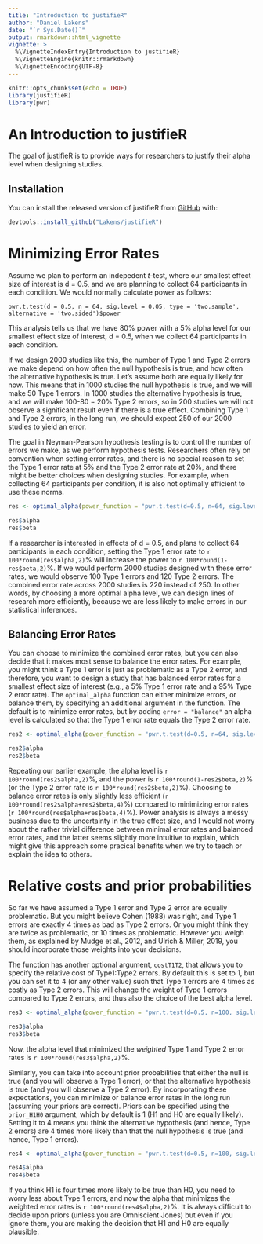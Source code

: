 ```yaml
---
title: "Introduction to justifieR"
author: "Daniel Lakens"
date: "`r Sys.Date()`"
output: rmarkdown::html_vignette
vignette: >
  %\VignetteIndexEntry{Introduction to justifieR}
  %\VignetteEngine{knitr::rmarkdown}
  %\VignetteEncoding{UTF-8}
---
```


```r
knitr::opts_chunk$set(echo = TRUE)
library(justifieR)
library(pwr)
```

# An Introduction to justifieR

The goal of justifieR is to provide ways for researchers to justify their alpha level when designing studies. 

## Installation

You can install the released version of justifieR from [GitHub](https://github.com/Lakens/justifieR) with:

``` r
devtools::install_github("Lakens/justifieR")
```

# Minimizing Error Rates

Assume we plan to perform an indepedent *t*-test, where our smallest effect size of interest is d = 0.5, and we are planning to collect 64 participants in each condition. We would normally calculate power as follows:

`pwr.t.test(d = 0.5, n = 64, sig.level = 0.05, type = 'two.sample', alternative = 'two.sided')$power`

This analysis tells us that we have 80% power with a 5% alpha level for our smallest effect size of interest, d = 0.5, when we collect 64 participants in each condition. 

If we design 2000 studies like this, the number of Type 1 and Type 2 errors we make depend on how often the null hypothesis is true, and how often the alternative hypothesis is true. Let's assume both are equally likely for now. This means that in 1000 studies the null hypothesis is true, and we will make 50 Type 1 errors. In 1000 studies the alternative hypothesis is true, and we will make 100-80 = 20% Type 2 errors, so in 200 studies we will not observe a significant result even if there is a true effect. Combining Type 1 and Type 2 errors, in the long run, we should expect 250 of our 2000 studies to yield an error.

The goal in Neyman-Pearson hypothesis testing is to control the number of errors we make, as we perform hypothesis tests. Researchers often rely on convention when setting error rates, and there is no special reason to set the Type 1 error rate at 5% and the Type 2 error rate at 20%, and there might be better choices when designing studies. For example, when collecting 64 participants per condition, it is also not optimally efficient to use these norms. 

```r
res <- optimal_alpha(power_function = "pwr.t.test(d=0.5, n=64, sig.level = x, type='two.sample', alternative='two.sided')$power")

res$alpha
res$beta
```

If a researcher is interested in effects of d = 0.5, and plans to collect 64 participants in each condition, setting the Type 1 error rate to `r 100*round(res$alpha,2)`% will increase the power to `r 100*round(1-res$beta,2)`%. If we would perform 2000 studies designed with these error rates, we would observe 100 Type 1 errors and 120 Type 2 errors. The combined error rate across 2000 studies is 220 instead of 250. In other words, by choosing a more optimal alpha level, we can design lines of research more efficiently, because we are less likely to make errors in our statistical inferences.

## Balancing Error Rates

You can choose to minimize the combined error rates, but you can also decide that it makes most sense to balance the error rates. For example, you might think a Type 1 error is just as problematic as a Type 2 error, and therefore, you want to design a study that has balanced error rates for a smallest effect size of interest (e.g., a 5% Type 1 error rate and a 95% Type 2 error rate). The `optimal_alpha` function can either minimize errors, or balance them, by specifying an additional argument in the function. The default is to minimize error rates, but by adding `error = "balance"` an alpha level is calculated so that the Type 1 error rate equals the Type 2 error rate. 

```r
res2 <- optimal_alpha(power_function = "pwr.t.test(d=0.5, n=64, sig.level = x, type='two.sample', alternative='two.sided')$power", error = "balance")

res2$alpha
res2$beta

```

Repeating our earlier example, the alpha level is `r 100*round(res2$alpha,2)`%, and the power is `r 100*round(1-res2$beta,2)`% (or the Type 2 error rate is `r 100*round(res2$beta,2)`%). Choosing to balance error rates is only slightly less efficient (`r 100*round(res2$alpha+res2$beta,4)`%) compared to minimizing error rates (`r 100*round(res$alpha+res$beta,4)`%). Power analysis is always a messy business due to the uncertainty in the true effect size, and I would not worry about the rather trivial difference between minimal error rates and balanced error rates, and the latter seems slightly more intuitive to explain, which might give this approach some pracical benefits when we try to teach or explain the idea to others. 

# Relative costs and prior probabilities

So far we have assumed a Type 1 error and Type 2 error are equally problematic. But you might believe Cohen (1988) was right, and Type 1 errors are exactly 4 times as bad as Type 2 errors. Or you might think they are twice as problematic, or 10 times as problematic. However you weigh them, as explained by Mudge et al., 2012, and Ulrich & Miller, 2019, you should incorporate those weights into your decisions. 

The function has another optional argument, `costT1T2`, that allows you to specify the relative cost of Type1:Type2 errors. By default this is set to 1, but you can set it to 4 (or any other value) such that Type 1 errors are 4 times as costly as Type 2 errors. This will change the weight of Type 1 errors compared to Type 2 errors, and thus also the choice of the best alpha level. 

```r
res3 <- optimal_alpha(power_function = "pwr.t.test(d=0.5, n=100, sig.level = x, type='two.sample', alternative='two.sided')$power", error = "minimal", costT1T2 = 4)

res3$alpha
res3$beta

```

Now, the alpha level that minimized the *weighted* Type 1 and Type 2 error rates is `r 100*round(res3$alpha,2)`%. 

Similarly, you can take into account prior probabilities that either the null is true (and you will observe a Type 1 error), or that the alternative hypothesis is true (and you will observe a Type 2 error). By incorporating these expectations, you can minimize or balance error rates in the long run (assuming your priors are correct). Priors can be specified using the `prior_H1H0` argument, which by default is 1 (H1 and H0 are equally likely). Setting it to 4 means you think the alternative hypothesis (and hence, Type 2 errors) are 4 times more likely than that the null hypothesis is true (and hence, Type 1 errors). 

```r
res4 <- optimal_alpha(power_function = "pwr.t.test(d=0.5, n=100, sig.level = x, type='two.sample', alternative='two.sided')$power", error = "minimal", prior_H1H0 = 2)

res4$alpha
res4$beta
```

If you think H1 is four times more likely to be true than H0, you need to worry less about Type 1 errors, and now the alpha that minimizes the weighted error rates is `r 100*round(res4$alpha,2)`%. It is always difficult to decide upon priors (unless you are Omniscient Jones) but even if you ignore them, you are making the decision that H1 and H0 are equally plausible. 

